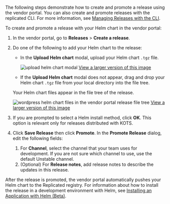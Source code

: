 The following steps demonstrate how to create and promote a release using the vendor portal. You can also create and promote releases with the replicated CLI. For more information, see [Managing Releases with the CLI](releases-creating-cli).

To create and promote a release with your Helm chart in the vendor portal:

1. In the vendor portal, go to **Releases** > **Create a release**.

1. Do one of the following to add your Helm chart to the release:

   * In the **Upload Helm chart** modal, upload your Helm chart `.tgz` file.
     
     ![upload helm chart modal](/images/upload-helm-chart-modal.png)
     [View a larger version of this image](/images/upload-helm-chart-modal.png)
     
   * If the **Upload Helm chart** modal does not appear, drag and drop your Helm chart `.tgz` file from your local directory into the file tree.

   Your Helm chart files appear in the file tree of the release.

   ![wordpress helm chart files in the vendor portal release file tree](/images/helm-chart-file-tree.png)
   [View a larger version of this image](/images/helm-chart-file-tree.png)

1. If you are prompted to select a Helm install method, click **OK**. This option is relevant only for releases distributed with KOTS.

1. Click **Save Release** then click **Promote**. In the **Promote Release** dialog, edit the following fields:
   1. For **Channel**, select the channel that your team uses for development. If you are not sure which channel to use, use the default Unstable channel.
   1. (Optional) For **Release notes**, add release notes to describe the updates in this release.

After the release is promoted, the vendor portal automatically pushes your Helm chart to the Replicated registry. For information about how to install the release in a development environment with Helm, see [Installing an Application with Helm (Beta)](install-with-helm). 